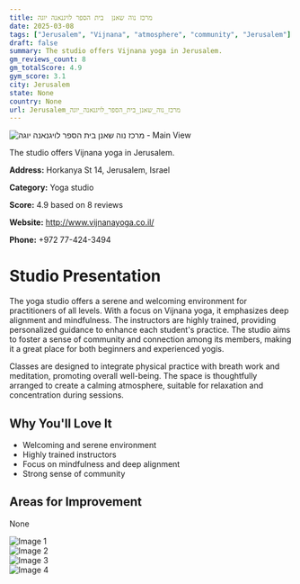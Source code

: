 ```yaml
---
title: מרכז נוה שאנן  בית הספר לויגנאנה יוגה
date: 2025-03-08
tags: ["Jerusalem", "Vijnana", "atmosphere", "community", "Jerusalem"]  
draft: false
summary: The studio offers Vijnana yoga in Jerusalem.
gm_reviews_count: 8
gm_totalScore: 4.9
gym_score: 3.1
city: Jerusalem
state: None
country: None
url: Jerusalem_מרכז_נוה_שאנן_בית_הספר_לויגנאנה_יוגה
---
```


<div className="aspect-[16/9] relative my-8">
  <img 
    src="https://lh5.googleusercontent.com/p/AF1QipMjnePPIdBNvMbIWEploAZxhElBsut4xj5GJy6r=w1920-h1080-k-no"
    alt="מרכז נוה שאנן  בית הספר לויגנאנה יוגה - Main View"
    className="object-cover absolute inset-0 w-full h-full rounded-lg"
  />
</div>

The studio offers Vijnana yoga in Jerusalem.

**Address:** Horkanya St 14, Jerusalem, Israel

**Category:** Yoga studio

**Score:** 4.9 based on 8 reviews

**Website:** http://www.vijnanayoga.co.il/

**Phone:** +972 77-424-3494

# Studio Presentation

The yoga studio offers a serene and welcoming environment for practitioners of all levels. With a focus on Vijnana yoga, it emphasizes deep alignment and mindfulness. The instructors are highly trained, providing personalized guidance to enhance each student's practice. The studio aims to foster a sense of community and connection among its members, making it a great place for both beginners and experienced yogis.

Classes are designed to integrate physical practice with breath work and meditation, promoting overall well-being. The space is thoughtfully arranged to create a calming atmosphere, suitable for relaxation and concentration during sessions.

## Why You'll Love It

- Welcoming and serene environment
- Highly trained instructors
- Focus on mindfulness and deep alignment
- Strong sense of community

## Areas for Improvement

None

<div className="grid grid-cols-1 xl:grid-cols-2 gap-4 my-8">
<div className="aspect-[4/3] relative"><img src="https://lh5.googleusercontent.com/p/AF1QipOu8VggOee9tqh2XcVlGdp4lozNJ1FbG66KMfBg=w1920-h1080-k-no" alt="Image 1" className="object-cover absolute inset-0 w-full h-full rounded-lg" /></div>
<div className="aspect-[4/3] relative"><img src="https://lh5.googleusercontent.com/p/AF1QipNlFn9KTBddFmB0JbxH2GTz_IpL8ZTd5vkmQFdv=w1920-h1080-k-no" alt="Image 2" className="object-cover absolute inset-0 w-full h-full rounded-lg" /></div>
<div className="aspect-[4/3] relative"><img src="https://lh5.googleusercontent.com/p/AF1QipPh8ACl-Eh53RWvsRWZHiqsXgF3ogI8nbQ_qkO_=w1920-h1080-k-no" alt="Image 3" className="object-cover absolute inset-0 w-full h-full rounded-lg" /></div>
<div className="aspect-[4/3] relative"><img src="https://streetviewpixels-pa.googleapis.com/v1/thumbnail?panoid=lXw-dKKWMRqL8mvaGLcVIw&cb_client=maps_sv.tactile.gps&w=203&h=100&yaw=100.54891&pitch=0&thumbfov=100" alt="Image 4" className="object-cover absolute inset-0 w-full h-full rounded-lg" /></div>
</div>